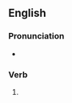 ==English==

===Pronunciation===
* {{rhymes|en|aɪlɪŋ|s=2}}

===Verb===
{{head|en|verb form}}

# {{present participle of|en|rile|nocat=1}}
